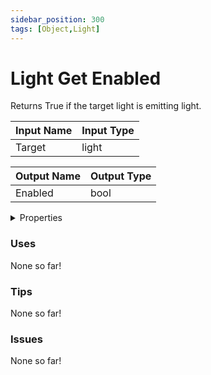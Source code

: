 ```yaml
---
sidebar_position: 300
tags: [Object,Light]
---
```


# Light Get Enabled

Returns True if the target light is emitting light.




<EsbSvg />

| Input Name | Input Type |
|-----------|-----------|
| Target | light |

| Output Name | Output Type |
|-----------|-----------|
| Enabled | bool |


<details>
  <summary>Properties</summary>
  <div>
    <div>
    <table>
      <thead>
        <tr>
          <th>Is beta required?</th>
          <th>❌</th>
        </tr>
        <tr>
          <th>Is this chip a trolling risk?</th>
          <th>❌</th>
        </tr>
        <tr>
          <th>Chip UUID</th>
          <th>d5eafcf1-1762-4ece-bc31-7e2eddac253e</th>
        </tr>
      </thead>
    </table>
    </div>
  </div>
</details>

### Uses

None so far!

### Tips

None so far!

### Issues

None so far!